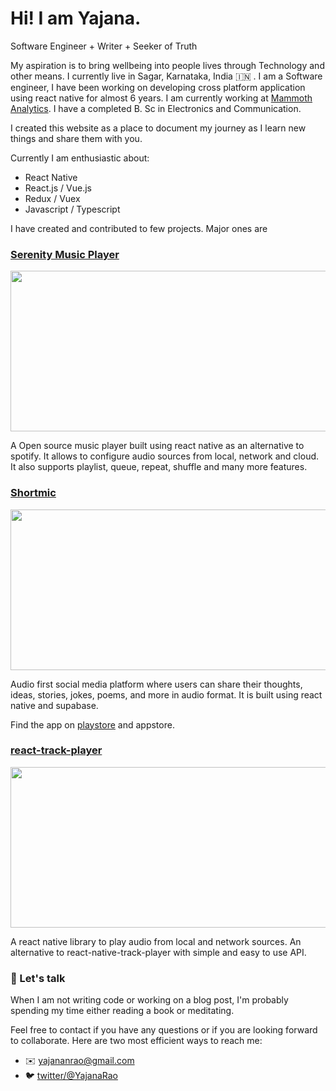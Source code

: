 
# Hi! I am Yajana.

Software Engineer + Writer + Seeker of Truth

My aspiration is to bring wellbeing into people lives through Technology and other means. I currently live in Sagar, Karnataka, India 🇮🇳 . I am a Software engineer, I have been working on developing cross platform application using react native for almost 6 years. I am currently  working at [Mammoth Analytics](https://mammoth.io). I have a completed B. Sc in Electronics and Communication.

I created this website as a place to document my journey as I learn new things and share them with you.


Currently I am enthusiastic about:

<ul className="ml-8">
  <li className="text-black dark:text-white">React Native</li>
  <li className="text-black dark:text-white">React.js / Vue.js</li>
  <li className="text-black dark:text-white">Redux / Vuex</li>
  <li className="text-black dark:text-white">Javascript / Typescript</li>
</ul>


I have created and contributed to few projects. Major ones are

<h3><a
          target="_blank"
          className="mx-1"
          href="https://github.com/YajanaRao/Serenity"
        >
          Serenity Music Player
        </a></h3>

<img src="https://raw.githubusercontent.com/YajanaRao/Serenity/develop/screenshots/banner.png" height="257" width="526" />

A Open source music player built using react native as an alternative to spotify. It allows to configure audio sources from local, network and cloud. It also supports playlist, queue, repeat, shuffle and many more features.

<h3><a target="_blank" className="mx-1" href="https://www.shortmic.com">Shortmic</a></h3>

<img src="https://play-lh.googleusercontent.com/SI1A8BCpM22Th9_B-GswvYkhqy5-RLKTyylsBOeXaRChmru8qXHQ-w9LB_sxwPxvtQ=w526-h296-rw"
height="257" width="526" />

Audio first social media platform where users can share their thoughts, ideas, stories, jokes, poems, and more in audio format. It is built using react native and supabase. 

Find the app on [playstore](https://play.google.com/store/apps/details?id=com.echodrop&pcampaignid=web_share) and appstore.

<h3><a
          target="_blank"
          className="mx-1"
          href="https://www.npmjs.com/package/react-track-player"
        >
          react-track-player
        </a></h3>


<img src={ReactTrackPlayer} height="257" width="526" />

A react native library to play audio from local and network sources. An alternative to react-native-track-player with simple and easy to use API.



### 👋 Let's talk

When I am not writing code or working on a blog post, I'm probably spending my time either reading a book or meditating.

Feel free to contact if you have any questions or if you are looking forward to collaborate. Here are two most efficient ways to reach me:

<ul className="m-8">
  <li>
    ✉️ <a href="mailto: yajananrao@gmail.com"> yajananrao@gmail.com</a>
  </li>
  <li>
    🐦 <a href="https://twitter.com/yajanarao"> twitter/@YajanaRao</a>
  </li>
</ul>